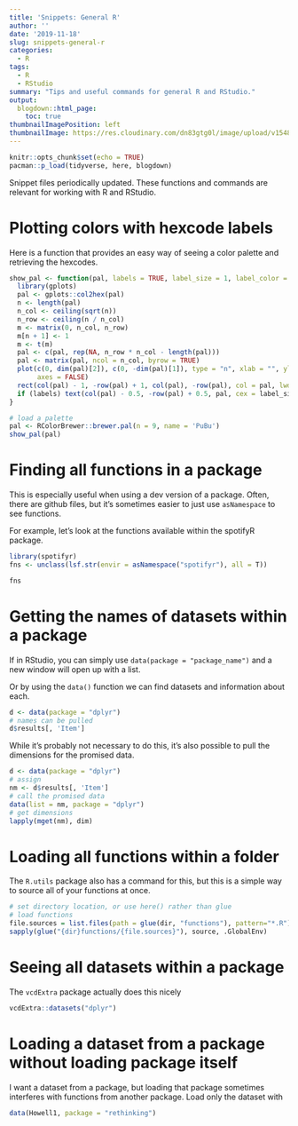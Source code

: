 ```yaml
---
title: 'Snippets: General R'
author: ''
date: '2019-11-18'
slug: snippets-general-r
categories:
  - R
tags:
  - R
  - RStudio
summary: "Tips and useful commands for general R and RStudio."
output:
  blogdown::html_page:
    toc: true
thumbnailImagePosition: left
thumbnailImage: https://res.cloudinary.com/dn83gtg0l/image/upload/v1548271167/snippets.jpg
---
```


```r
knitr::opts_chunk$set(echo = TRUE)
pacman::p_load(tidyverse, here, blogdown)
```

Snippet files periodically updated. These functions and commands are relevant for working with R and RStudio. 


# Plotting colors with hexcode labels 

Here is a function that provides an easy way of seeing a color palette and retrieving the hexcodes. 

```r
show_pal <- function(pal, labels = TRUE, label_size = 1, label_color = "#000000") {
  library(gplots)
  pal <- gplots::col2hex(pal)
  n <- length(pal)
  n_col <- ceiling(sqrt(n))
  n_row <- ceiling(n / n_col)
  m <- matrix(0, n_col, n_row)
  m[n + 1] <- 1
  m <- t(m)
  pal <- c(pal, rep(NA, n_row * n_col - length(pal)))
  pal <- matrix(pal, ncol = n_col, byrow = TRUE)
  plot(c(0, dim(pal)[2]), c(0, -dim(pal)[1]), type = "n", xlab = "", ylab = "",
       axes = FALSE)
  rect(col(pal) - 1, -row(pal) + 1, col(pal), -row(pal), col = pal, lwd = 3, border = "white")
  if (labels) text(col(pal) - 0.5, -row(pal) + 0.5, pal, cex = label_size, col = label_color)
}

# load a palette 
pal <- RColorBrewer::brewer.pal(n = 9, name = 'PuBu')
show_pal(pal)
```

# Finding all functions in a package

This is especially useful when using a dev version of a package. Often, there are github files, but it's sometimes easier to just use `asNamespace` to see functions. 

For example, let's look at the functions available within the spotifyR package. 

```r
library(spotifyr)
fns <- unclass(lsf.str(envir = asNamespace("spotifyr"), all = T))

fns
```

# Getting the names of datasets within a package

If in RStudio, you can simply use `data(package = "package_name")` and a new window will open up with a list. 

Or by using the `data()` function we can find datasets and information about each. 

```r
d <- data(package = "dplyr")
# names can be pulled 
d$results[, 'Item']
```

While it's probably not necessary to do this, it's also possible to pull the dimensions for the promised data. 

```r
d <- data(package = "dplyr")
# assign 
nm <- d$results[, 'Item']
# call the promised data
data(list = nm, package = "dplyr")
# get dimensions
lapply(mget(nm), dim)
```


# Loading all functions within a folder

The `R.utils` package also has a command for this, but this is a simple way to source all of your functions at once. 

```r
# set directory location, or use here() rather than glue
# load functions
file.sources = list.files(path = glue(dir, "functions"), pattern="*.R")
sapply(glue("{dir}functions/{file.sources}"), source, .GlobalEnv)
```

# Seeing all datasets within a package

The `vcdExtra` package actually does this nicely

```r
vcdExtra::datasets("dplyr")
```

# Loading a dataset from a package without loading package itself

I want a dataset from a package, but loading that package sometimes interferes with functions from another package. Load only the dataset with 

```r
data(Howell1, package = "rethinking")
```

